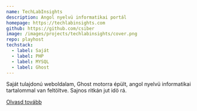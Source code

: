 ```yaml
---
name: TechLabInsights
description: Angol nyelvü informatikai portál
homepage: https://techlabinsights.com
github: https://github.com/csiber
image: /images/projects/techlabinsights/cover.png
repo: playhost
techstack:
  - label: Saját
  - label: PHP
  - label: MYSQL
  - label: Ghost
---
```


Saját tulajdonú weboldalam, Ghost motorra épült, angol nyelvü informatikai tartalommal van feltöltve. Sajnos ritkán jut idö rá.

[Olvasd tovább](/about)
